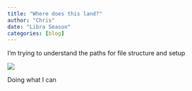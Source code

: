 ```yaml
---
title: "Where does this land?"
author: "Chris"
date: "Libra Season"
categories: [blog]
---
```


I'm trying to understand the paths for file structure and setup

![](/images/bloodStar.png)

Doing what I can
